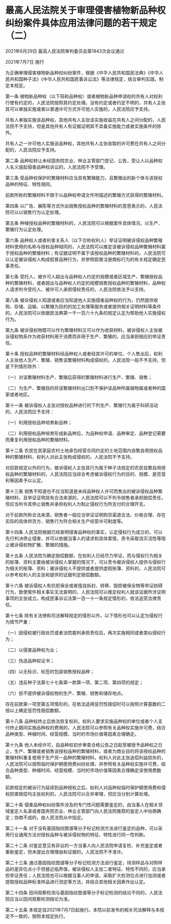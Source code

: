 # 最高人民法院关于审理侵害植物新品种权纠纷案件具体应用法律问题的若干规定（二）

2021年6月29日 最高人民法院审判委员会第1843次会议通过

2021年7月7日 施行

  

为正确审理侵害植物新品种权纠纷案件，根据《中华人民共和国民法典》《中华人民共和国种子法》《中华人民共和国民事诉讼法》等法律规定，结合审判实践，制定本规定。

第一条 植物新品种权（以下简称品种权）或者植物新品种申请权的共有人对权利行使有约定的，人民法院按照其约定处理。没有约定或者约定不明的，共有人主张其可以单独实施或者以普通许可方式许可他人实施的，人民法院应予支持。

共有人单独实施该品种权，其他共有人主张该实施收益在共有人之间分配的，人民法院不予支持，但是其他共有人有证据证明其不具备实施能力或者实施条件的除外。

共有人之一许可他人实施该品种权，其他共有人主张收取的许可费在共有人之间分配的，人民法院应予支持。

第二条 品种权转让未经国务院农业、林业主管部门登记、公告，受让人以品种权人名义提起侵害品种权诉讼的，人民法院不予受理。

第三条 受品种权保护的繁殖材料应当具有繁殖能力，且繁殖出的新个体与该授权品种的特征、特性相同。

前款所称的繁殖材料不限于以品种权申请文件所描述的繁殖方式获得的繁殖材料。

第四条 以广告、展陈等方式作出销售授权品种的繁殖材料的意思表示的，人民法院可以以销售行为认定处理。

第五条 种植授权品种的繁殖材料的，人民法院可以根据案件具体情况，以生产、繁殖行为认定处理。

第六条 品种权人或者利害关系人（以下合称权利人）举证证明被诉侵权品种繁殖材料使用的名称与授权品种相同的，人民法院可以推定该被诉侵权品种繁殖材料属于授权品种的繁殖材料；有证据证明不属于该授权品种的繁殖材料的，人民法院可以认定被诉侵权人构成假冒品种行为，并参照假冒注册商标行为的有关规定确定民事责任。

第七条 受托人、被许可人超出与品种权人约定的规模或者区域生产、繁殖授权品种的繁殖材料，或者超出与品种权人约定的规模销售授权品种的繁殖材料，品种权人请求判令受托人、被许可人承担侵权责任的，人民法院依法予以支持。

第八条 被诉侵权人知道或者应当知道他人实施侵害品种权的行为，仍然提供收购、存储、运输、以繁殖为目的的加工处理等服务或者提供相关证明材料等条件的，人民法院可以依据民法典第一千一百六十九条的规定认定为帮助他人实施侵权行为。

第九条 被诉侵权物既可以作为繁殖材料又可以作为收获材料，被诉侵权人主张被诉侵权物系作为收获材料用于消费而非用于生产、繁殖的，应当承担相应的举证责任。

第十条 授权品种的繁殖材料经品种权人或者经其许可的单位、个人售出后，权利人主张他人生产、繁殖、销售该繁殖材料构成侵权的，人民法院一般不予支持，但是下列情形除外：

（一）对该繁殖材料生产、繁殖后获得的繁殖材料进行生产、繁殖、销售；

（二）为生产、繁殖目的将该繁殖材料出口到不保护该品种所属植物属或者种的国家或者地区。

第十一条 被诉侵权人主张对授权品种进行的下列生产、繁殖行为属于科研活动的，人民法院应予支持：

（一）利用授权品种培育新品种；

（二）利用授权品种培育形成新品种后，为品种权申请、品种审定、品种登记需要而重复利用授权品种的繁殖材料。

第十二条 农民在其家庭农村土地承包经营合同约定的土地范围内自繁自用授权品种的繁殖材料，权利人对此主张构成侵权的，人民法院不予支持。

对前款规定以外的行为，被诉侵权人主张其行为属于种子法规定的农民自繁自用授权品种的繁殖材料的，人民法院应当综合考虑被诉侵权行为的目的、规模、是否营利等因素予以认定。

第十三条 销售不知道也不应当知道是未经品种权人许可而售出的被诉侵权品种繁殖材料，且举证证明具有合法来源的，人民法院可以不判令销售者承担赔偿责任，但应当判令其停止销售并承担权利人为制止侵权行为所支付的合理开支。

对于前款所称合法来源，销售者一般应当举证证明购货渠道合法、价格合理、存在实际的具体供货方、销售行为符合相关生产经营许可制度等。

第十四条 人民法院根据已经查明侵害品种权的事实，认定侵权行为成立的，可以先行判决停止侵害，并可以依据当事人的请求和具体案情，责令采取消灭活性等阻止被诉侵权物扩散、繁殖的措施。

第十五条 人民法院为确定赔偿数额，在权利人已经尽力举证，而与侵权行为相关的账簿、资料主要由被诉侵权人掌握的情况下，可以责令被诉侵权人提供与侵权行为相关的账簿、资料；被诉侵权人不提供或者提供虚假账簿、资料的，人民法院可以参考权利人的主张和提供的证据判定赔偿数额。

第十六条 被诉侵权人有抗拒保全或者擅自拆封、转移、毁损被保全物等举证妨碍行为，致使案件相关事实无法查明的，人民法院可以推定权利人就该证据所涉证明事项的主张成立。构成民事诉讼法第一百一十一条规定情形的，依法追究法律责任。

第十七条 除有关法律和司法解释规定的情形以外，以下情形也可以认定为侵权行为情节严重：

（一）因侵权被行政处罚或者法院裁判承担责任后，再次实施相同或者类似侵权行为；

（二）以侵害品种权为业；

（三）伪造品种权证书；

（四）以无标识、标签的包装销售授权品种；

（五）违反种子法第七十七条第一款第一项、第二项、第四项的规定；

（六）拒不提供被诉侵权物的生产、繁殖、销售和储存地点。

存在前款第一项至第五项情形的，在依法适用惩罚性赔偿时可以按照计算基数的二倍以上确定惩罚性赔偿数额。

第十八条 品种权终止后依法恢复权利，权利人要求实施品种权的单位或者个人支付终止期间实施品种权的费用的，人民法院可以参照有关品种权实施许可费，结合品种类型、种植时间、经营规模、当时的市场价值等因素合理确定。

第十九条 他人未经许可，自品种权初步审查合格公告之日起至被授予品种权之日止，生产、繁殖或者销售该授权品种的繁殖材料，或者为商业目的将该授权品种的繁殖材料重复使用于生产另一品种的繁殖材料，权利人对此主张追偿利益损失的，人民法院可以按照临时保护期使用费纠纷处理，并参照有关品种权实施许可费，结合品种类型、种植时间、经营规模、当时的市场价值等因素合理确定该使用费数额。

前款规定的被诉行为延续到品种授权之后，权利人对品种权临时保护期使用费和侵权损害赔偿均主张权利的，人民法院可以合并审理，但应当分别计算处理。

第二十条 侵害品种权纠纷案件涉及的专门性问题需要鉴定的，由当事人在相关领域鉴定人名录或者国务院农业、林业主管部门向人民法院推荐的鉴定人中协商确定；协商不成的，由人民法院从中指定。

第二十一条 对于没有基因指纹图谱等分子标记检测方法进行鉴定的品种，可以采用行业通用方法对授权品种与被诉侵权物的特征、特性进行同一性判断。

第二十二条 对鉴定意见有异议的一方当事人向人民法院申请复检、补充鉴定或者重新鉴定，但未提出合理理由和证据的，人民法院不予准许。

第二十三条 通过基因指纹图谱等分子标记检测方法进行鉴定，待测样品与对照样品的差异位点小于但接近临界值，被诉侵权人主张二者特征、特性不同的，应当承担举证责任；人民法院也可以根据当事人的申请，采取扩大检测位点进行加测或者提取授权品种标准样品进行测定等方法，并结合其他相关因素作出认定。

第二十四条 田间观察检测与基因指纹图谱等分子标记检测的结论不同的，人民法院应当以田间观察检测结论为准。

第二十五条 本规定自2021年7月7日起施行。本院以前发布的相关司法解释与本规定不一致的，按照本规定执行。